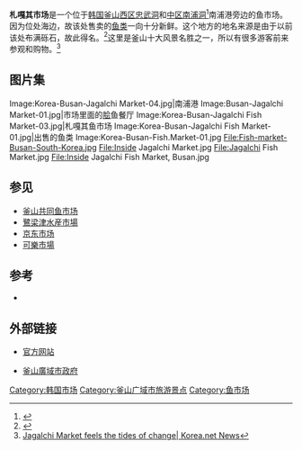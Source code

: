 {{Infobox Korean name
|img=99's Jagalchi Market.jpg
|caption=市場入口
|hangul=자갈치시장
|hanja=자갈치市場
|rr=Jagalchi Sijang
|mr=Chakalch'i Sijang
}}
{{Portal|大韩民国}}
'''札嘎其市场'''是一个位于[[韩国|韩国]][[釜山|釜山]][[西区_(釜山)|西区]][[忠武洞_(釜山廣域市)|忠武洞]]和[[中区_(釜山)|中区]][[南浦洞|南浦洞]]<ref>{{cite web |url=http://100.empas.com/dicsearch/pentry.html?s=B&i=148093&v=44 |title=부산자갈치시장 |publisher=[[安帕斯|安帕斯]] / [[韓國民族文化大百科|韓國民族文化大百科]] |accessdate=2008-05-05 |language=ko }}{{Dead link}}</ref>南浦港旁边的鱼市场。因为位处海边，故该处售卖的[[鱼类|鱼类]]一向十分新鲜。这个地方的地名来源是由于以前该处布满砾石，故此得名。<ref>{{Cite web |url=http://english.daegu.go.kr/group02/chingusai/200010.htm#10-4 |title=Taegu Brand - CHIMERIC<!-- Bot generated title --> |access-date=2010-02-02 |archive-date=2012-02-07 |archive-url=https://web.archive.org/web/20120207130701/http://english.daegu.go.kr/group02/chingusai/200010.htm#10-4 |dead-url=no }}</ref>这里是釜山十大风景名胜之一，所以有很多游客前来参观和购物。<ref>[http://www.korea.net/news/News/newsView.asp?serial_no=20070716016&part=112&SearchDay= Jagalchi Market feels the tides of change| Korea.net News<!-- Bot generated title -->]</ref>

==图片集==
<gallery>
Image:Korea-Busan-Jagalchi Market-04.jpg|南浦港
Image:Busan-Jagalchi Market-01.jpg|市场里面的[[脍_(韩国)|脍]]鱼餐厅
Image:Korea-Busan-Jagalchi Fish Market-03.jpg|札嘎其鱼市场
Image:Korea-Busan-Jagalchi Fish Market-01.jpg|出售的鱼类
Image:Korea-Busan-Fish.Market-01.jpg
File:Fish-market-Busan-South-Korea.jpg
File:Inside Jagalchi Market.jpg
File:Jagalchi Fish Market.jpg
File:Inside Jagalchi Fish Market, Busan.jpg
</gallery>

==参见==
*[[釜山共同鱼市场|釜山共同鱼市场]]
*[[鷺梁津水産市場|鷺梁津水産市場]]
*[[京东市场|京东市场]]
*[[可樂市場|可樂市場]]

==参考==
{{Reflist}}
*{{cite web |url=http://www.korea.net/News/News/NewsView.asp?serial_no=20080404003 |title=Traditional markets given a new lease on life |publisher=韩国海外文化和信息服务(KOIS) |accessdate=2008-05-07 |date=2008年4月9日 |language=en |archive-date=2008-06-25 |archive-url=https://web.archive.org/web/20080625031049/http://www.korea.net/news/news/newsView.asp?serial_no=20080404003 |dead-url=no }}

==外部链接==
{{commonscat|Jagalchi_Market}}
*{{ko}} [https://web.archive.org/web/20080711154229/http://www.jagalchimarket.org/ 官方网站]
* [http://chinese.busan.go.kr/about_busan/pride/pride_01_09.jsp 釜山廣域市政府] {{Wayback|url=http://chinese.busan.go.kr/about_busan/pride/pride_01_09.jsp |date=20080920094226 }}

{{coord|35|05|48|N|129|01|48|E|region:KR_source:kolossus-nlwiki|display=title}}
[[Category:韩国市场|Category:韩国市场]]
[[Category:釜山广域市旅游景点|Category:釜山广域市旅游景点]]
[[Category:鱼市场|Category:鱼市场]]
{{South Korea-stub}}